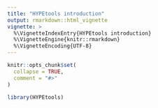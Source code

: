 ```yaml
---
title: "HYPEtools introduction"
output: rmarkdown::html_vignette
vignette: >
  %\VignetteIndexEntry{HYPEtools introduction}
  %\VignetteEngine{knitr::rmarkdown}
  %\VignetteEncoding{UTF-8}
---
```


```r
knitr::opts_chunk$set(
  collapse = TRUE,
  comment = "#>"
)
```

```r
library(HYPEtools)
```
